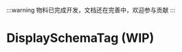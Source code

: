 
:::warning
物料已完成开发，文档还在完善中，欢迎参与贡献
:::

# DisplaySchemaTag (WIP)

<SourceCode
  href="https://github.com/bytedance/flowgram.ai/tree/main/packages/materials/form-materials/src/components/display-schema-tag"
/>
